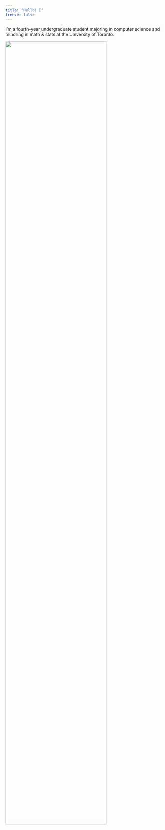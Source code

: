 ```yaml
---
title: "Hello! 👋"
freeze: false
---
```


I'm a fourth-year undergraduate student majoring in computer science and minoring in math & stats at the University of Toronto.

![](images/portrait.jpg){fig-align="center" width=80%}